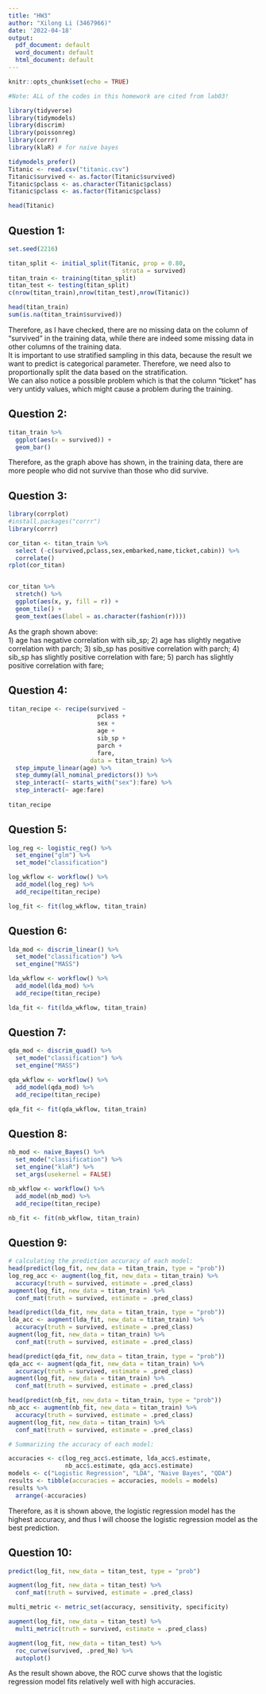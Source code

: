 ```yaml
---
title: "HW3"
author: "Xilong Li (3467966)"
date: '2022-04-18'
output:
  pdf_document: default
  word_document: default
  html_document: default
---
```


```r
knitr::opts_chunk$set(echo = TRUE)
```

```r
#Note: ALL of the codes in this homework are cited from lab03!

library(tidyverse)
library(tidymodels)
library(discrim)
library(poissonreg)
library(corrr)
library(klaR) # for naive bayes

tidymodels_prefer()
Titanic <- read.csv("titanic.csv")
Titanic$survived <- as.factor(Titanic$survived)
Titanic$pclass <- as.character(Titanic$pclass)
Titanic$pclass <- as.factor(Titanic$pclass)

head(Titanic)
```


## Question 1:
```r
set.seed(2216)

titan_split <- initial_split(Titanic, prop = 0.80,
                                strata = survived)
titan_train <- training(titan_split)
titan_test <- testing(titan_split)
c(nrow(titan_train),nrow(titan_test),nrow(Titanic))

head(titan_train)
sum(is.na(titan_train$survived))
```
Therefore, as I have checked, there are no missing data on the column of "survived" in the training data, while there are indeed some missing data in other columns of the training data.       
It is important to use stratified sampling in this data, because the result we want to predict is categorical parameter. Therefore, we need also to proportionally split the data based on the stratification.        
We can also notice a possible problem which is that the column "ticket" has very untidy values, which might cause a problem during the training.

## Question 2:
```r
titan_train %>%
  ggplot(aes(x = survived)) +
  geom_bar()
```
Therefore, as the graph above has shown, in the training data, there are more people who did not survive than those who did survive.

## Question 3:
```r
library(corrplot)
#install.packages("corrr")
library(corrr)

cor_titan <- titan_train %>% 
  select (-c(survived,pclass,sex,embarked,name,ticket,cabin)) %>% 
  correlate()
rplot(cor_titan)


cor_titan %>%
  stretch() %>%
  ggplot(aes(x, y, fill = r)) +
  geom_tile() +
  geom_text(aes(label = as.character(fashion(r))))
```
As the graph shown above:       
1) age has negative correlation with sib_sp;
2) age has slightly negative correlation with parch;
3) sib_sp has positive correlation with parch;
4) sib_sp has slightly positive correlation with fare;
5) parch has slightly positive correlation with fare;

## Question 4:
```r
titan_recipe <- recipe(survived ~ 
                         pclass +
                         sex + 
                         age + 
                         sib_sp + 
                         parch + 
                         fare,
                       data = titan_train) %>% 
  step_impute_linear(age) %>% 
  step_dummy(all_nominal_predictors()) %>% 
  step_interact(~ starts_with("sex"):fare) %>% 
  step_interact(~ age:fare)
  
titan_recipe
```

## Question 5:
```r
log_reg <- logistic_reg() %>% 
  set_engine("glm") %>% 
  set_mode("classification")

log_wkflow <- workflow() %>% 
  add_model(log_reg) %>% 
  add_recipe(titan_recipe)

log_fit <- fit(log_wkflow, titan_train)

```

## Question 6:
```r
lda_mod <- discrim_linear() %>% 
  set_mode("classification") %>% 
  set_engine("MASS")

lda_wkflow <- workflow() %>% 
  add_model(lda_mod) %>% 
  add_recipe(titan_recipe)

lda_fit <- fit(lda_wkflow, titan_train)
```

## Question 7:
```r
qda_mod <- discrim_quad() %>% 
  set_mode("classification") %>% 
  set_engine("MASS")

qda_wkflow <- workflow() %>% 
  add_model(qda_mod) %>% 
  add_recipe(titan_recipe)

qda_fit <- fit(qda_wkflow, titan_train)
```

## Question 8:
```r
nb_mod <- naive_Bayes() %>% 
  set_mode("classification") %>% 
  set_engine("klaR") %>% 
  set_args(usekernel = FALSE) 

nb_wkflow <- workflow() %>% 
  add_model(nb_mod) %>% 
  add_recipe(titan_recipe)

nb_fit <- fit(nb_wkflow, titan_train)
```

## Question 9:
```r
# calculating the prediction accuracy of each model:
head(predict(log_fit, new_data = titan_train, type = "prob"))
log_reg_acc <- augment(log_fit, new_data = titan_train) %>%
  accuracy(truth = survived, estimate = .pred_class)
augment(log_fit, new_data = titan_train) %>%
  conf_mat(truth = survived, estimate = .pred_class)

head(predict(lda_fit, new_data = titan_train, type = "prob"))
lda_acc <- augment(lda_fit, new_data = titan_train) %>%
  accuracy(truth = survived, estimate = .pred_class)
augment(log_fit, new_data = titan_train) %>%
  conf_mat(truth = survived, estimate = .pred_class) 

head(predict(qda_fit, new_data = titan_train, type = "prob"))
qda_acc <- augment(qda_fit, new_data = titan_train) %>%
  accuracy(truth = survived, estimate = .pred_class)
augment(log_fit, new_data = titan_train) %>%
  conf_mat(truth = survived, estimate = .pred_class) 

head(predict(nb_fit, new_data = titan_train, type = "prob"))
nb_acc <- augment(nb_fit, new_data = titan_train) %>%
  accuracy(truth = survived, estimate = .pred_class)
augment(log_fit, new_data = titan_train) %>%
  conf_mat(truth = survived, estimate = .pred_class) 
```

```r
# Summarizing the accuracy of each model:

accuracies <- c(log_reg_acc$.estimate, lda_acc$.estimate, 
                nb_acc$.estimate, qda_acc$.estimate)
models <- c("Logistic Regression", "LDA", "Naive Bayes", "QDA")
results <- tibble(accuracies = accuracies, models = models)
results %>% 
  arrange(-accuracies)
```
Therefore, as it is shown above, the logistic regression model has the highest accuracy, and thus I will choose the logistic regression model as the best prediction.


## Question 10:
```r
predict(log_fit, new_data = titan_test, type = "prob")

augment(log_fit, new_data = titan_test) %>%
  conf_mat(truth = survived, estimate = .pred_class) 

multi_metric <- metric_set(accuracy, sensitivity, specificity)

augment(log_fit, new_data = titan_test) %>%
  multi_metric(truth = survived, estimate = .pred_class)

augment(log_fit, new_data = titan_test) %>%
  roc_curve(survived, .pred_No) %>%
  autoplot()
```
    
As the result shown above, the ROC curve shows that the logistic regression model fits relatively well with high accuracies.
